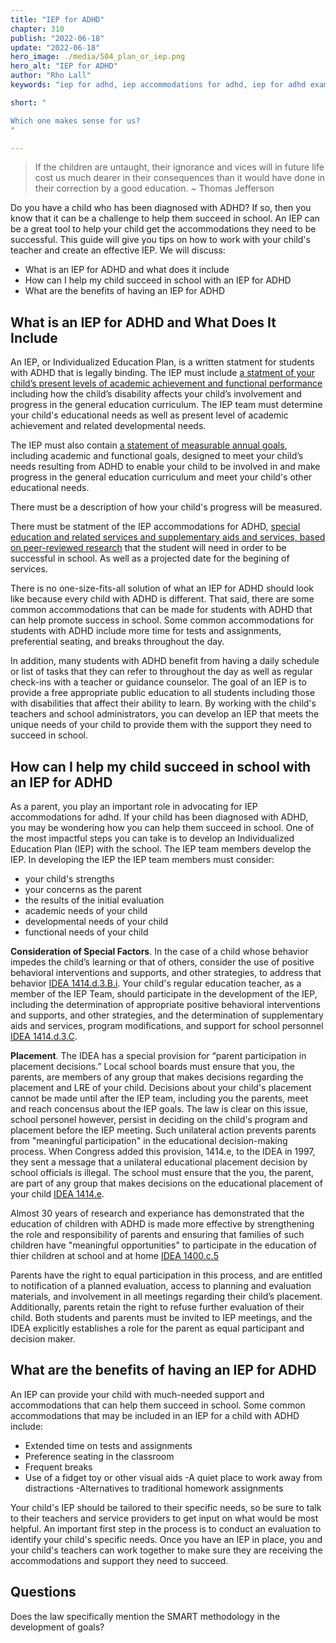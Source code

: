 ```yaml
---
title: "IEP for ADHD"
chapter: 310
publish: "2022-06-18"
update: "2022-06-18"
hero_image: ./media/504_plan_or_iep.png
hero_alt: "IEP for ADHD"
author: "Rho Lall"
keywords: "iep for adhd, iep accommodations for adhd, iep for adhd example, accomodations for adhd, , accommodations for adhd elementary students, accomodations for students with adhd"

short: "

Which one makes sense for us?
"

---
```

>If the children are untaught, their ignorance and vices will in future life cost us much dearer in their consequences than it would have done in their correction by a good education. ~ Thomas Jefferson

Do you have a child who has been diagnosed with ADHD? If so, then you know that it can be a challenge to help them succeed in school. An IEP can be a great tool to help your child get the accommodations they need to be successful. This guide will give you tips on how to work with your child's teacher and create an effective IEP. We will discuss:
- What is an IEP for ADHD and what does it include
- How can I help my child succeed in school with an IEP for ADHD
- What are the benefits of having an IEP for ADHD

## What is an IEP for ADHD and What Does It Include

An IEP, or Individualized Education Plan, is a written statment for students with ADHD that is legally binding. The IEP must include [a statment of your child’s present levels of academic achievement and functional performance](https://sites.ed.gov/idea/statute-chapter-33/subchapter-ii/1414/d) including how the child’s disability affects your child’s involvement and progress in the general education curriculum. The IEP team must determine your child's educational needs as well as present level of academic achievement and related developmental needs.

The IEP must also contain [a statement of measurable annual goals](https://sites.ed.gov/idea/statute-chapter-33/subchapter-ii/1414/d), including academic and functional goals, designed to meet your child’s needs resulting from ADHD to enable your child to be involved in and make progress in the general education curriculum and meet your child's other educational needs. 

There must be a description of how your child's progress will be measured. 

There must be statment of the IEP accommodations for ADHD, [special education and related services and supplementary aids and services, based on peer-reviewed research](https://sites.ed.gov/idea/statute-chapter-33/subchapter-ii/1414/d) that the student will need in order to be successful in school. As well as a projected date for the begining of services.

There is no one-size-fits-all solution of what an IEP for ADHD should look like because every child with ADHD is different. That said, there are some common accommodations that can be made for students with ADHD that can help promote success in school. Some common accommodations for students with ADHD include more time for tests and assignments, preferential seating, and breaks throughout the day.

In addition, many students with ADHD benefit from having a daily schedule or list of tasks that they can refer to throughout the day as well as regular check-ins with a teacher or guidance counselor. The goal of an IEP is to provide a free appropriate public education to all students including those with disabilities that affect their ability to learn. By working with the child's teachers and school administrators, you can develop an IEP that meets the unique needs of your child to provide them with the support they need to succeed in school.



## How can I help my child succeed in school with an IEP for ADHD

As a parent, you play an important role in advocating for IEP accommodations for adhd. If your child has been diagnosed with ADHD, you may be wondering how you can help them succeed in school. One of the most impactful steps you can take is to develop an Individualized Education Plan (IEP) with the school. The IEP team members develop the IEP. In developing the IEP the IEP team members must consider:

- your child's strengths
- your concerns as the parent
- the results of the initial evaluation
- academic needs of your child
- developmental needs of your child
- functional needs of your child

**Consideration of Special Factors**. In the case of a child whose behavior impedes the child’s learning or that of others, consider the use of positive behavioral interventions and supports, and other strategies, to address that behavior [IDEA 1414.d.3.B.i](https://sites.ed.gov/idea/statute-chapter-33/subchapter-ii/1414/d/3). Your child's regular education teacher, as a member of the IEP Team, should participate in the development of the IEP, including the determination of appropriate positive behavioral interventions and supports, and other strategies, and the determination of supplementary aids and services, program modifications, and support for school personnel [IDEA 1414.d.3.C](https://sites.ed.gov/idea/statute-chapter-33/subchapter-ii/1414/d/3).

**Placement**. The IDEA has a special provision for “parent participation in placement decisions.” Local school boards must ensure that you, the parents, are members of any group that makes decisions regarding the placement and LRE of your child. Decisions about your child's placement cannot be made until after the IEP team, including you the parents, meet and reach concensus about the IEP goals. The law is clear on this issue, school personel however, persist in deciding on the child's program and placement before the IEP meeting. Such unilateral action prevents parents from "meaningful participation" in the educational decision-making process. When Congress added this provision, 1414.e, to the IDEA in 1997, they sent a message that a unilateral educational placement decision by school officials is illegal. The school must ensure that the you, the parent, are part of any group that makes decisions on the educational placement of your child [IDEA 1414.e](https://sites.ed.gov/idea/statute-chapter-33/subchapter-ii/1414/e).

Almost 30 years of research and experiance has demonstrated that the education of children with ADHD is made more effective by strengthening the role and responsibility of parents and ensuring that families of such children have "meaningful opportunities" to participate in the education of thier children at school and at home [IDEA 1400.c.5](https://sites.ed.gov/idea/statute-chapter-33/subchapter-i/1400/c/5)

Parents have the right to equal participation in this process, and are entitled to notification of a planned evaluation, access to planning and evaluation materials, and involvement in all meetings regarding their child’s placement. Additionally, parents retain the right to refuse further evaluation of their child. Both students and parents must be invited to IEP meetings, and the IDEA explicitly establishes a role for the parent as equal participant and decision maker.

## What are the benefits of having an IEP for ADHD

An IEP can provide your child with much-needed support and accommodations that can help them succeed in school. Some common accommodations that may be included in an IEP for a child with ADHD include:
- Extended time on tests and assignments
- Preference seating in the classroom
- Frequent breaks
- Use of a fidget toy or other visual aids
-A quiet place to work away from distractions
-Alternatives to traditional homework assignments

Your child's IEP should be tailored to their specific needs, so be sure to talk to their teachers and service providers to get input on what would be most helpful.  An important first step in the process is to conduct an evaluation to identify your child's specific needs. Once you have an IEP in place, you and your child's teachers can work together to make sure they are receiving the accommodations and support they need to succeed.


## Questions

Does the law specifically mention the SMART methodology in the development of goals? 
